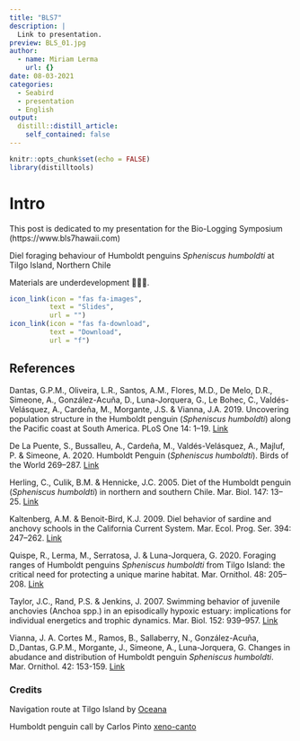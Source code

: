 ```yaml
---
title: "BLS7"
description: |
  Link to presentation.
preview: BLS_01.jpg
author:
  - name: Miriam Lerma
    url: {}
date: 08-03-2021
categories:
  - Seabird
  - presentation
  - English
output:
  distill::distill_article:
    self_contained: false
---
```



```r
knitr::opts_chunk$set(echo = FALSE)
library(distilltools)
```


# Intro

This post is dedicated to my presentation for the Bio-Logging Symposium (https://www.bls7hawaii.com)

Diel foraging behaviour of Humboldt penguins *Spheniscus humboldti* at Tilgo Island, Northern Chile

Materials are underdevelopment 👩🏽‍🔧.

```r
icon_link(icon = "fas fa-images",
          text = "Slides",
          url = "")
icon_link(icon = "fas fa-download",
          text = "Download",
          url = "f")
```

## References

Dantas, G.P.M., Oliveira, L.R., Santos, A.M., Flores, M.D., De Melo, D.R., Simeone, A., González-Acuña, D., Luna-Jorquera, G., Le Bohec, C., Valdés-Velásquez, A., Cardeña, M., Morgante, J.S. & Vianna, J.A. 2019. Uncovering population structure in the Humboldt penguin (*Spheniscus humboldti*) along the Pacific coast at South America. PLoS One 14: 1–19. [Link](https://doi.org/10.1371/journal.pone.0215293)

De La Puente, S., Bussalleu, A., Cardeña, M., Valdés-Velásquez, A., Majluf, P. & Simeone, A. 2020. Humboldt Penguin (*Spheniscus humboldti*). Birds of the World 269–287. [Link](https://www.researchgate.net/publication/304626790_Humboldt_Penguin_Spheniscus_humboldti)

Herling, C., Culik, B.M. & Hennicke, J.C. 2005. Diet of the Humboldt penguin (*Spheniscus humboldti*) in northern and southern Chile. Mar. Biol. 147: 13–25. [Link](https://www.researchgate.net/publication/225603482_Diet_of_the_Humboldt_penguin_Spheniscus_humboldti_in_northern_and_southern_Chile)

Kaltenberg, A.M. & Benoit-Bird, K.J. 2009. Diel behavior of sardine and anchovy schools in the California Current System. Mar. Ecol. Prog. Ser. 394: 247–262. [Link](https://www.researchgate.net/publication/240809604_Diel_behavior_of_sardine_and_anchovy_schools_in_the_California_Current_System)

Quispe, R., Lerma, M., Serratosa, J. & Luna-Jorquera, G. 2020. Foraging ranges of Humboldt penguins *Spheniscus humboldti* from Tilgo Island: the critical need for protecting a unique marine habitat. Mar. Ornithol. 48: 205–208. [Link](https://www.marineornithology.org/PDF/48_2/48_2_205-208.pdf)

Taylor, J.C., Rand, P.S. & Jenkins, J. 2007. Swimming behavior of juvenile anchovies (Anchoa spp.) in an episodically hypoxic estuary: implications for individual energetics and trophic dynamics. Mar. Biol. 152: 939–957. [Link](https://doi.org/10.1007/s00227-007-0745-6)

Vianna, J. A. Cortes M., Ramos, B., Sallaberry, N., González-Acuña, D.,Dantas, G.P.M., Morgante, J., Simeone, A., Luna-Jorquera, G. Changes in abudance and distribution of Humboldt penguin *Spheniscus humboldti*. Mar. Ornithol. 42: 153-159. [Link](https://www.marineornithology.org/PDF/42_2/42_2_153-159.pdf)

### Credits

Navigation route at Tilgo Island by [Oceana](https://chile.oceana.org/blog/sitios-de-alimentacion-del-pinguino-de-humboldt-se-sobreponen-rutas-de-navegacion-del-Proyecto)

Humboldt penguin call by Carlos Pinto [xeno-canto](https://www.xeno-canto.org/species/Spheniscus-humboldti)



